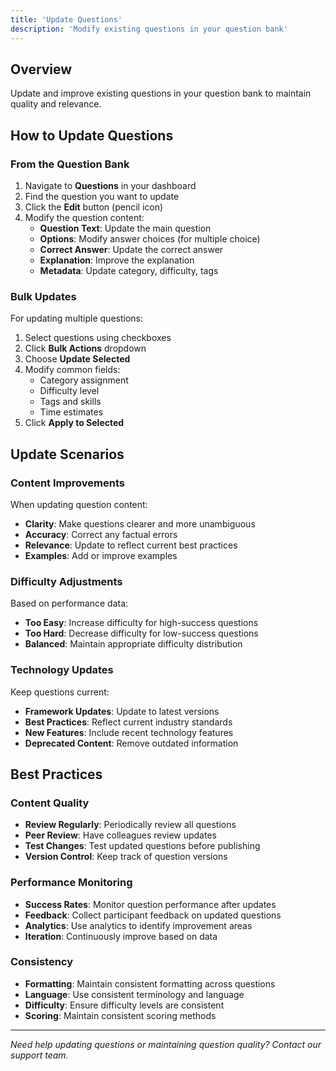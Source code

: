 ```yaml
---
title: 'Update Questions'
description: 'Modify existing questions in your question bank'
---
```


## Overview

Update and improve existing questions in your question bank to maintain quality and relevance.

## How to Update Questions

### From the Question Bank

1. Navigate to **Questions** in your dashboard
2. Find the question you want to update
3. Click the **Edit** button (pencil icon)
4. Modify the question content:
   - **Question Text**: Update the main question
   - **Options**: Modify answer choices (for multiple choice)
   - **Correct Answer**: Update the correct answer
   - **Explanation**: Improve the explanation
   - **Metadata**: Update category, difficulty, tags

### Bulk Updates

For updating multiple questions:

1. Select questions using checkboxes
2. Click **Bulk Actions** dropdown
3. Choose **Update Selected**
4. Modify common fields:
   - Category assignment
   - Difficulty level
   - Tags and skills
   - Time estimates
5. Click **Apply to Selected**

## Update Scenarios

### Content Improvements

When updating question content:

- **Clarity**: Make questions clearer and more unambiguous
- **Accuracy**: Correct any factual errors
- **Relevance**: Update to reflect current best practices
- **Examples**: Add or improve examples

### Difficulty Adjustments

Based on performance data:

- **Too Easy**: Increase difficulty for high-success questions
- **Too Hard**: Decrease difficulty for low-success questions
- **Balanced**: Maintain appropriate difficulty distribution

### Technology Updates

Keep questions current:

- **Framework Updates**: Update to latest versions
- **Best Practices**: Reflect current industry standards
- **New Features**: Include recent technology features
- **Deprecated Content**: Remove outdated information

## Best Practices

### Content Quality

- **Review Regularly**: Periodically review all questions
- **Peer Review**: Have colleagues review updates
- **Test Changes**: Test updated questions before publishing
- **Version Control**: Keep track of question versions

### Performance Monitoring

- **Success Rates**: Monitor question performance after updates
- **Feedback**: Collect participant feedback on updated questions
- **Analytics**: Use analytics to identify improvement areas
- **Iteration**: Continuously improve based on data

### Consistency

- **Formatting**: Maintain consistent formatting across questions
- **Language**: Use consistent terminology and language
- **Difficulty**: Ensure difficulty levels are consistent
- **Scoring**: Maintain consistent scoring methods

---

*Need help updating questions or maintaining question quality? Contact our support team.* 